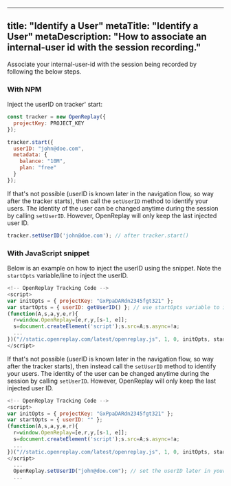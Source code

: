 ---
title: "Identify a User"
metaTitle: "Identify a User"
metaDescription: "How to associate an internal-user id with the session recording."
----

<YoutubeVideo title="Watch how to Identify users in your replays"
description="If you don't like reading, you can follow this video tutorial showing you how associate your reyplays to your users."
videoURL="https://youtu.be/xfotXkeyXZM"
/>
Associate your internal-user-id with the session being recorded by following the below steps.

### With NPM

Inject the userID on tracker' start:

```js
const tracker = new OpenReplay({
  projectKey: PROJECT_KEY
});

tracker.start({
  userID: "john@doe.com",
  metadata: {
    balance: "10M",
    plan: "free"
  }
});
```

If that's not possible (userID is known later in the navigation flow, so way after the tracker starts), then call the `setUserID` method to identify your users. The identity of the user can be changed anytime during the session by calling `setUserID`. However, OpenReplay will only keep the last injected user ID.

```js
tracker.setUserID('john@doe.com'); // after tracker.start()
```

### With JavaScript snippet

Below is an example on how to inject the userID using the snippet. Note the `startOpts` variable/line to inject the userID.

```js
<!-- OpenReplay Tracking Code -->
<script>
var initOpts = { projectKey: "GxPpaDARdn2345fgt321" };
var startOpts = { userID: getUserID() }; // use startOpts variable to inject userID
(function(A,s,a,y,e,r){
  r=window.OpenReplay=[e,r,y,[s-1, e]];
  s=document.createElement('script');s.src=A;s.async=!a;
  ...
})("//static.openreplay.com/latest/openreplay.js", 1, 0, initOpts, startOpts);
</script>
```

If that's not possible (userID is known later in the navigation flow, so way after the tracker starts), then instead call the `setUserID` method to identify your users. The identity of the user can be changed anytime during the session by calling `setUserID`. However, OpenReplay will only keep the last injected user ID.

```js
<!-- OpenReplay Tracking Code -->
<script>
var initOpts = { projectKey: "GxPpaDARdn2345fgt321" };
var startOpts = { userID: "" };
(function(A,s,a,y,e,r){
  r=window.OpenReplay=[e,r,y,[s-1, e]];
  s=document.createElement('script');s.src=A;s.async=!a;
  ...
})("//static.openreplay.com/latest/openreplay.js", 1, 0, initOpts, startOpts);
</script>
  ...
  OpenReplay.setUserID("john@doe.com"); // set the userID later in your code
  ...
```